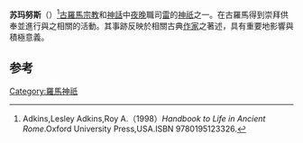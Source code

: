 {{Infobox deity|type=roman

| name = 苏玛努斯
| god_of = 夜间雷神

}}
'''苏玛努斯'''（{{lang-en|Summanus}}）<ref>Adkins,Lesley Adkins,Roy A.（1998）''Handbook to Life in Ancient Rome''.Oxford University Press,USA.ISBN 9780195123326.</ref>[[古羅馬|古羅馬]][[宗教|宗教]]和[[神話|神話]]中[[夜晚|夜晚]]職司[[雷|雷]]的[[神祇|神祇]]之一。在古羅馬得到崇拜供奉並進行與之相關的活動。其事跡反映於相關古典[[作家|作家]]之著述，具有重要地影響與積極意義。

== 参考 ==
{{reflist}}

[[Category:羅馬神祇|Category:羅馬神祇]]


{{古罗马小作品}}